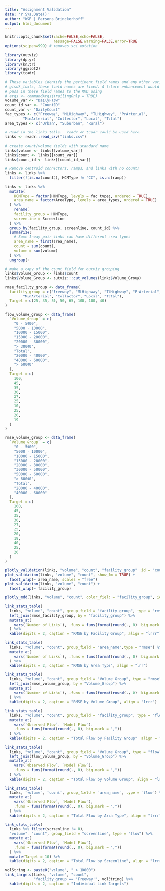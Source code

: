 ```yaml
---
title: "Assignment Validation"
date: 'r Sys.Date()'
author: "WSP | Parsons Brinckerhoff"
output: html_document
---
```


```r
knitr::opts_chunk$set(cache=FALSE,echo=FALSE,
                      message=FALSE,warning=FALSE,error=TRUE)
options(scipen=999) # removes sci notation
```


```r
library(outviz)
library(dplyr)
library(knitr)
library(ggplot2)
library(tcadr)
```


```r
# These variables identify the pertinent field names and any other variables. In
# gisdk_tools, these field names are fixed. A future enhancement would be to
# pass in these field names to the RMD using 
# args <- commandArgs(trailingOnly = TRUE)
volume_var <- "DailyFlow"
count_id_var <- "CountID"
count_var <- "DailyCount"
fac_types <- c("Freeway", "MLHighway", "TLHighway", "PrArterial",
        "MinArterial", "Collector", "Local", "Total")
area_types <- c("Urban", "Suburban", "Rural")

# Read in the links table.  readr or tcadr could be used here.
links <- readr::read_csv("links.csv")
  
# create count/volume fields with standard name
links$volume <- links[[volume_var]]
links$count <- links[[count_var]]
links$count_id <- links[[count_id_var]]

# Remove centroid connectors, ramps, and links with no counts
links <- links %>%
  filter(!(is.na(count)), HCMType != "CC", is.na(ramp))

links <- links %>%
  mutate(
    HCMType = factor(HCMType, levels = fac_types, ordered = TRUE),
    area_name = factor(AreaType, levels = area_types, ordered = TRUE)
  ) %>%
    rename(
    facility_group = HCMType,
    screenline = Screenline
  ) %>%
  group_by(facility_group, screenline, count_id) %>%
  summarize(
    # Some 1-way pair links can have different area types
    area_name = first(area_name),
    count = sum(count),
    volume = sum(volume)
  ) %>%
  ungroup()
  
# make a copy of the count field for outviz grouping
links$Volume_Group <- links$count
links$Volume_Group <- outviz:::cut_volumes(links$Volume_Group)
```

```r
rmse_facility_group <- data_frame(
  facility_group = c("Freeway", "MLHighway", "TLHighway", "PrArterial",
        "MinArterial", "Collector", "Local", "Total"),
  Target = c(25, 35, 50, 50, 65, 100, 100, 40)
)

flow_volume_group <- data_frame(
  `Volume_Group` = c(
    "0 - 5000",
    "5000 - 10000",
    "10000 - 15000",
    "15000 - 20000",
    "20000 - 30000",
    "> 30000",
    "Total",
    "20000 - 40000",
    "40000 - 60000",
    "> 60000"
  ),
  Target = c(
    100,
    45,
    35,
    30,
    27,
    25,
    10,
    25,
    20,
    19
  )
)

rmse_volume_group <- data_frame(
  `Volume_Group` = c(
    "0 - 5000",
    "5000 - 10000",
    "10000 - 15000",
    "15000 - 20000",
    "20000 - 30000",
    "30000 - 50000",
    "50000 - 60000",
    "> 60000",
    "Total",
    "20000 - 40000",
    "40000 - 60000"
  ),
  Target = c(
    100,
    45,
    35,
    30,
    27,
    25,
    20,
    19,
    40,
    25,
    20
  )
)
```

```r
plotly_validation(links, "volume", "count", "facility_group", id = "count_id")
plot_validation(links, "volume", "count", show_lm = TRUE) +
  facet_wrap(~ area_name, scales = "free")
plot_validation(links, "volume", "count") +
  facet_wrap(~ facility_group)
```

```r
plotly_mdd(links, "volume", "count", color_field = "facility_group", id = "count_id")
```

```r
link_stats_table(
  links, "volume", "count", group_field = "facility_group", type = "rmse") %>%
  left_join(rmse_facility_group, by = "facility_group") %>%
  mutate_at(
    vars(`Number of Links`), .funs = funs(format(round(., 0), big.mark = ","))
  ) %>%
  kable(digits = 2, caption = "RMSE by Facility Group", align = "lrrr")

link_stats_table(
  links, "volume", "count", group_field = "area_name",type = "rmse") %>%
  mutate_at(
    vars(`Number of Links`), .funs = funs(format(round(., 0), big.mark = ","))
  ) %>%
  kable(digits = 2, caption = "RMSE by Area Type", align = "lrr")

link_stats_table(
  links, "volume", "count", group_field = "Volume_Group", type = "rmse") %>%
  left_join(rmse_volume_group, by = "Volume_Group") %>%
  mutate_at(
    vars(`Number of Links`), .funs = funs(format(round(., 0), big.mark = ","))
  ) %>%
  kable(digits = 2, caption = "RMSE by Volume Group", align = "lrrr")
```

```r
link_stats_table(
  links, "volume", "count", group_field = "facility_group", type = "flow") %>%
  mutate_at(
    vars(`Observed Flow`, `Model Flow`),
    .funs = funs(format(round(., 0), big.mark = ","))
  ) %>%
  kable(digits = 2, caption = "Total Flow by Facility Group", align = "lrrr")

link_stats_table(
  links, "volume", "count", group_field = "Volume_Group", type = "flow") %>%
  left_join(flow_volume_group, by = "Volume_Group") %>%
  mutate_at(
    vars(`Observed Flow`, `Model Flow`),
    .funs = funs(format(round(., 0), big.mark = ","))
  ) %>%
  kable(digits = 2, caption = "Total Flow by Volume Group", align = "lrrrr")

link_stats_table(
  links, "volume", "count", group_field = "area_name", type = "flow") %>%
  mutate_at(
    vars(`Observed Flow`, `Model Flow`),
    .funs = funs(format(round(., 0), big.mark = ","))
  ) %>%  
  kable(digits = 2, caption = "Total Flow by Area Type", align = "lrrr")

link_stats_table(
  links %>% filter(screenline != 0),
  "volume", "count", group_field = "screenline", type = "flow") %>%
  mutate_at(
    vars(`Observed Flow`, `Model Flow`),
    .funs = funs(format(round(., 0), big.mark = ","))
  ) %>%
  mutate(Target = 10) %>%
  kable(digits = 2, caption = "Total Flow by Screenline", align = "lrrrr")
```

```r
volString <- paste0("volume", " > 10000")
link_targets(links, "volume", "count",
             "facility_group == 'Freeway'", volString) %>%
  kable(digits = 2, caption = "Individual Link Targets")
```
